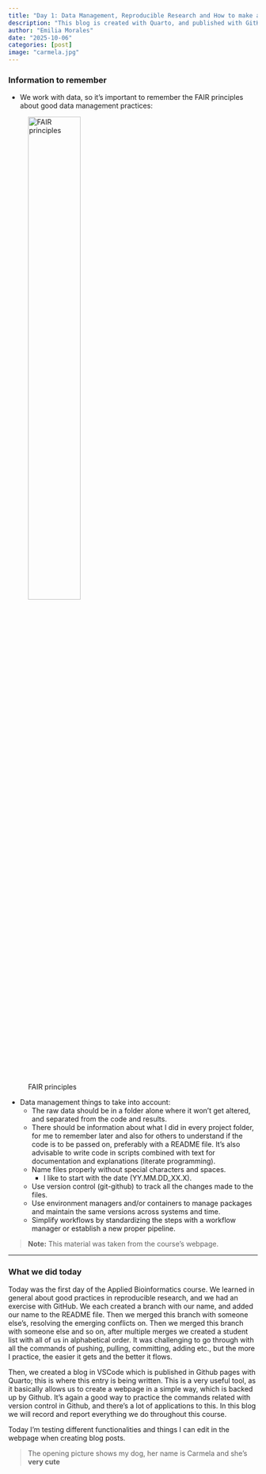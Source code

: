 ```yaml
---
title: "Day 1: Data Management, Reproducible Research and How to make a Quarto blog"
description: "This blog is created with Quarto, and published with GitHub pages"
author: "Emilia Morales"
date: "2025-10-06"
categories: [post]
image: "carmela.jpg"
---
```


### Information to remember
- We work with data, so it's important to remember the FAIR principles about good data management practices:

![FAIR principles](images/fair.png){.class width=50%}

- Data management things to take into account:
  - The raw data should be in a folder alone where it won't get altered, and separated from the code and results.
  - There should be information about what I did in every project folder, for me to remember later and also for others to understand if the code is to be passed on, preferably with a README file. It's also advisable to write code in scripts combined with text for documentation and explanations (literate programming).
  - Name files properly without special characters and spaces. 
    - I like to start with the date (YY.MM.DD_XX.X). 
  - Use version control (git-github) to track all the changes made to the files.
  - Use environment managers and/or containers to manage packages and maintain the same versions across systems and time.
  - Simplify workflows by standardizing the steps with a workflow manager or establish a new proper pipeline.

> **Note:** This material was taken from the course's webpage.

---

### What we did today
Today was the first day of the Applied Bioinformatics course. We learned in general about good practices in reproducible research, and we had an exercise with GitHub. We each created a branch with our name, and added our name to the README file. Then we merged this branch with someone else's, resolving the emerging conflicts on. Then we merged this branch with someone else and so on, after multiple merges we created a student list with all of us in alphabetical order. It was challenging to go through with all the commands of pushing, pulling, committing, adding etc., but the more I practice, the easier it gets and the better it flows.

Then, we created a blog in VSCode which is published in Github pages with Quarto; this is where this entry is being written. This is a very useful tool, as it basically allows us to create a webpage in a simple way, which is backed up by Github. It's again a good way to practice the commands related with version control in Github, and there's a lot of applications to this. In this blog we will record and report everything we do throughout this course. 

Today I'm testing different functionalities and things I can edit in the webpage when creating blog posts. 

> The opening picture shows my dog, her name is Carmela and she's **very cute**
